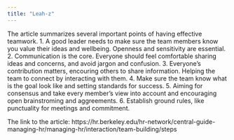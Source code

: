 ```yaml
---
title: "Leah-z"
---
```


The article summarizes several important points of having effective teamwork.
1. A good leader needs to make sure the team members know you value their ideas and wellbeing. Openness and sensitivity are essential.
2. Communication is the core. Everyone should feel comfortable sharing ideas and concerns, and avoid jargon and confusion. 
3. Everyone's contribution matters, encouring others to share information. Helping the team to connect by interacting with them.
4. Make sure the team know what is the goal look like and setting standards for success. 
5. Aiming for consensus and take every member's view into account and encouraging open brainstroming and aggreements.
6. Establish ground rules, like punctuality for meetings and commitment. 

The link to the article: https://hr.berkeley.edu/hr-network/central-guide-managing-hr/managing-hr/interaction/team-building/steps
